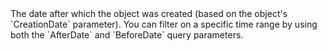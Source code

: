   

  
<ParamField body="AfterDate" type="timestamp" >     
The date after which the object was created (based on the object's `CreationDate` parameter). You can filter on a specific time range by using both the `AfterDate` and `BeforeDate` query parameters.   

<Expandable title="properties">  

</Expandable> 
</ParamField>